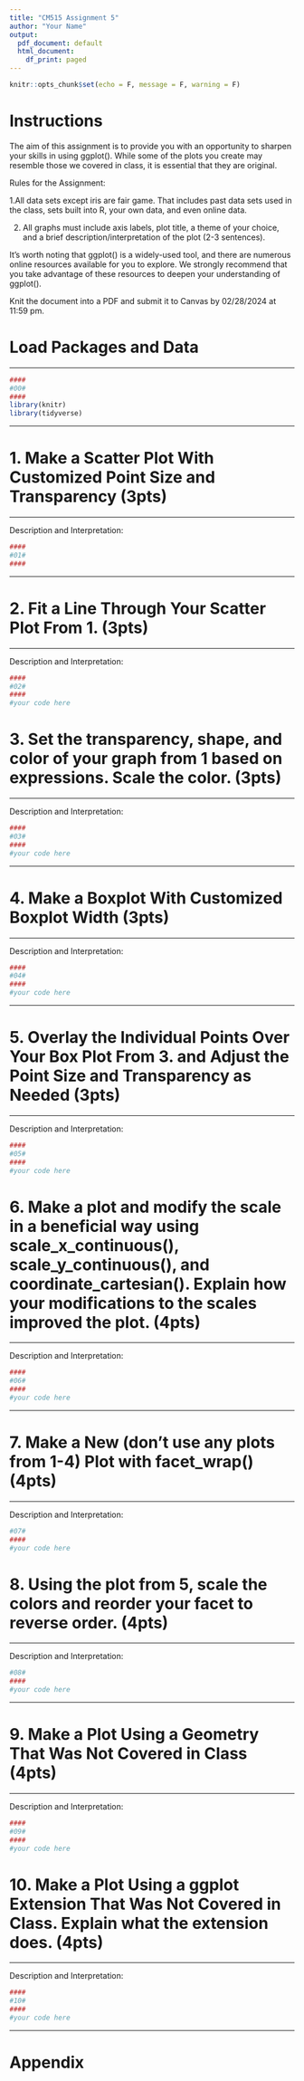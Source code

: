 ---
title: "CM515 Assignment 5"
author: "Your Name"
output:
  pdf_document: default
  html_document:
    df_print: paged
---

```{r setup, include=FALSE}
knitr::opts_chunk$set(echo = F, message = F, warning = F)
```

# Instructions 

The aim of this assignment is to provide you with an opportunity to sharpen your skills in using ggplot(). While some of the plots you create may resemble those we covered in class, it is essential that they are original. 
 
 Rules for the Assignment:
 
 1.All data sets except iris are fair game. That includes past data sets used in the class, sets built into R, your own data, and even online data.
 
 2. All graphs must include axis labels, plot title, a theme of your choice, and a brief description/interpretation of the plot (2-3 sentences).


It's worth noting that ggplot() is a widely-used tool, and there are numerous online resources available for you to explore. We strongly recommend that you take advantage of these resources to deepen your understanding of ggplot(). 

Knit the document into a PDF and submit it to Canvas by 02/28/2024 at 11:59 pm.

# Load Packages and Data

*******

```{r}
####
#00#
####
library(knitr)
library(tidyverse)

```

*******

# 1. Make a Scatter Plot With Customized Point Size and Transparency (3pts)

*******

Description and Interpretation:

```{r}
####
#01#
####


```

*******

# 2. Fit a Line Through Your Scatter Plot From 1. (3pts)

*******

Description and Interpretation:

```{r}
####
#02#
####
#your code here

```

# 3. Set the transparency, shape, and color of your graph from 1 based on expressions. Scale the color. (3pts)

*******

Description and Interpretation:

```{r}
####
#03#
####
#your code here

```

*******

# 4. Make a Boxplot With Customized Boxplot Width (3pts)

*******

Description and Interpretation:

```{r}
####
#04#
####
#your code here

```

*******

# 5. Overlay the Individual Points Over Your Box Plot From 3. and Adjust the Point Size and Transparency as Needed (3pts)

******

Description and Interpretation:

```{r}
####
#05#
####
#your code here

```

# 6. Make a plot and modify the scale in a beneficial way using scale_x_continuous(), scale_y_continuous(), and coordinate_cartesian(). Explain how your modifications to the scales improved the plot. (4pts)

******

Description and Interpretation:

```{r}
####
#06#
####
#your code here

```

******

# 7. Make a New (don't use any plots from 1-4) Plot with facet_wrap() (4pts)

******

Description and Interpretation:

```{r}
#07#
####
#your code here

```

# 8. Using the plot from 5, scale the colors and reorder your facet to reverse order. (4pts)

******

Description and Interpretation:

```{r}
#08#
####
#your code here

```

******

# 9. Make a Plot Using a Geometry That Was Not Covered in Class (4pts)

******

Description and Interpretation:

```{r}
####
#09#
####
#your code here 
```

# 10. Make a Plot Using a ggplot Extension That Was Not Covered in Class. Explain what the extension does. (4pts)

******

Description and Interpretation:

```{r}
####
#10#
####
#your code here 
```

******

# Appendix

```{r show-code, ref.label = all_labels(), echo = TRUE, eval = FALSE}

```



